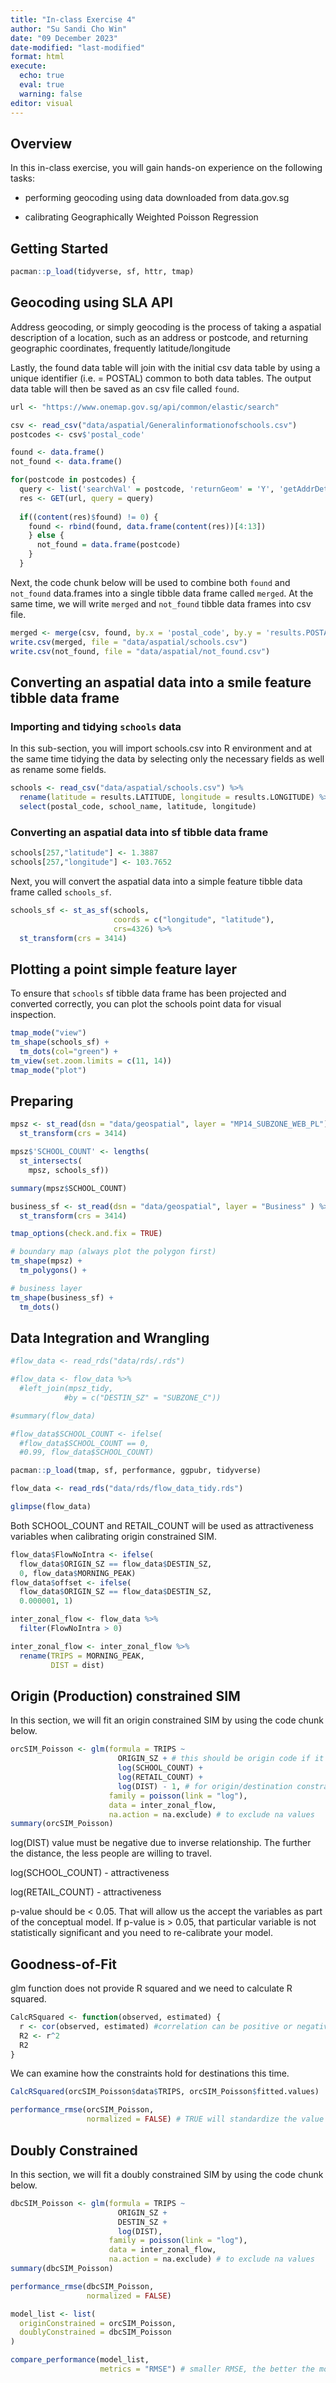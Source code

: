 ```yaml
---
title: "In-class Exercise 4"
author: "Su Sandi Cho Win"
date: "09 December 2023"
date-modified: "last-modified"
format: html
execute:
  echo: true
  eval: true
  warning: false
editor: visual
---
```


## Overview

In this in-class exercise, you will gain hands-on experience on the following tasks:

-   performing geocoding using data downloaded from data.gov.sg

-   calibrating Geographically Weighted Poisson Regression

## Getting Started

```r
pacman::p_load(tidyverse, sf, httr, tmap)
```

## Geocoding using SLA API

Address geocoding, or simply geocoding is the process of taking a aspatial description of a location, such as an address or postcode, and returning geographic coordinates, frequently latitude/longitude

Lastly, the found data table will join with the initial csv data table by using a unique identifier (i.e. = POSTAL) common to both data tables. The output data table will then be saved as an csv file called `found`.

```r
url <- "https://www.onemap.gov.sg/api/common/elastic/search"
```

```r
csv <- read_csv("data/aspatial/Generalinformationofschools.csv")
postcodes <- csv$'postal_code'
```

```r
found <- data.frame()
not_found <- data.frame()
```

```r
for(postcode in postcodes) {
  query <- list('searchVal' = postcode, 'returnGeom' = 'Y', 'getAddrDetails' = 'Y', 'pageNum' = '1')
  res <- GET(url, query = query)
  
  if((content(res)$found) != 0) {
    found <- rbind(found, data.frame(content(res))[4:13])
    } else {
      not_found = data.frame(postcode)
    }
  }
```

Next, the code chunk below will be used to combine both `found` and `not_found` data.frames into a single tibble data frame called `merged`. At the same time, we will write `merged` and `not_found` tibble data frames into csv file.

```r
merged <- merge(csv, found, by.x = 'postal_code', by.y = 'results.POSTAL', all = TRUE)
write.csv(merged, file = "data/aspatial/schools.csv")
write.csv(not_found, file = "data/aspatial/not_found.csv")
```

## Converting an aspatial data into a smile feature tibble data frame

### Importing and tidying `schools` data

In this sub-section, you will import schools.csv into R environment and at the same time tidying the data by selecting only the necessary fields as well as rename some fields.

```r
schools <- read_csv("data/aspatial/schools.csv") %>%
  rename(latitude = results.LATITUDE, longitude = results.LONGITUDE) %>%
  select(postal_code, school_name, latitude, longitude)
```

### Converting an aspatial data into sf tibble data frame

```r
schools[257,"latitude"] <- 1.3887
schools[257,"longitude"] <- 103.7652
```

Next, you will convert the aspatial data into a simple feature tibble data frame called `schools_sf`.

```r
schools_sf <- st_as_sf(schools,
                       coords = c("longitude", "latitude"),
                       crs=4326) %>%
  st_transform(crs = 3414)
```

## Plotting a point simple feature layer

To ensure that `schools` sf tibble data frame has been projected and converted correctly, you can plot the schools point data for visual inspection.

```r
tmap_mode("view")
tm_shape(schools_sf) +
  tm_dots(col="green") +
tm_view(set.zoom.limits = c(11, 14))
tmap_mode("plot")
```

## Preparing

```r
mpsz <- st_read(dsn = "data/geospatial", layer = "MP14_SUBZONE_WEB_PL") %>%
  st_transform(crs = 3414)
```

```r
mpsz$'SCHOOL_COUNT' <- lengths(
  st_intersects(
    mpsz, schools_sf))
```

```r
summary(mpsz$SCHOOL_COUNT)
```

```r
business_sf <- st_read(dsn = "data/geospatial", layer = "Business" ) %>%
  st_transform(crs = 3414)
```

```r
tmap_options(check.and.fix = TRUE)

# boundary map (always plot the polygon first)
tm_shape(mpsz) +
  tm_polygons() +

# business layer
tm_shape(business_sf) +
  tm_dots()
```

## Data Integration and Wrangling

```r
#flow_data <- read_rds("data/rds/.rds")
```

```r
#flow_data <- flow_data %>%
  #left_join(mpsz_tidy,
            #by = c("DESTIN_SZ" = "SUBZONE_C"))
```

```r
#summary(flow_data)
```

```r
#flow_data$SCHOOL_COUNT <- ifelse(
  #flow_data$SCHOOL_COUNT == 0,
  #0.99, flow_data$SCHOOL_COUNT)
```

```r
pacman::p_load(tmap, sf, performance, ggpubr, tidyverse)
```

```r
flow_data <- read_rds("data/rds/flow_data_tidy.rds")
```

```r
glimpse(flow_data)
```

Both SCHOOL_COUNT and RETAIL_COUNT will be used as attractiveness variables when calibrating origin constrained SIM.

```r
flow_data$FlowNoIntra <- ifelse(
  flow_data$ORIGIN_SZ == flow_data$DESTIN_SZ,
  0, flow_data$MORNING_PEAK)
flow_data$offset <- ifelse(
  flow_data$ORIGIN_SZ == flow_data$DESTIN_SZ,
  0.000001, 1)
```

```r
inter_zonal_flow <- flow_data %>%
  filter(FlowNoIntra > 0)
```

```r
inter_zonal_flow <- inter_zonal_flow %>%
  rename(TRIPS = MORNING_PEAK,
         DIST = dist)
```

## Origin (Production) constrained SIM

In this section, we will fit an origin constrained SIM by using the code chunk below.

```r
orcSIM_Poisson <- glm(formula = TRIPS ~
                        ORIGIN_SZ + # this should be origin code if it's origin constrained. if destination constrained, then this should be destination code.
                        log(SCHOOL_COUNT) +
                        log(RETAIL_COUNT) +
                        log(DIST) - 1, # for origin/destination constrained, you already control origin/destination. Therefore, there is no concept applicable for intersect anymore. Hence, log(DIST) - 1 is used to remove the intersect.
                      family = poisson(link = "log"),
                      data = inter_zonal_flow,
                      na.action = na.exclude) # to exclude na values
summary(orcSIM_Poisson)
```

::: callout-note
log(DIST) value must be negative due to inverse relationship. The further the distance, the less people are willing to travel.

log(SCHOOL_COUNT) - attractiveness

log(RETAIL_COUNT) - attractiveness

p-value should be \< 0.05. That will allow us the accept the variables as part of the conceptual model. If p-value is \> 0.05, that particular variable is not statistically significant and you need to re-calibrate your model.
:::

## Goodness-of-Fit

glm function does not provide R squared and we need to calculate R squared.

```r
CalcRSquared <- function(observed, estimated) {
  r <- cor(observed, estimated) #correlation can be positive or negative
  R2 <- r^2
  R2
}
```

We can examine how the constraints hold for destinations this time.

```r
CalcRSquared(orcSIM_Poisson$data$TRIPS, orcSIM_Poisson$fitted.values)
```

```r
performance_rmse(orcSIM_Poisson,
                 normalized = FALSE) # TRUE will standardize the value where mean = 0 and stdev = 1.  FALSE will produce actual value.
```

## Doubly Constrained

In this section, we will fit a doubly constrained SIM by using the code chunk below.

```r
dbcSIM_Poisson <- glm(formula = TRIPS ~
                        ORIGIN_SZ +
                        DESTIN_SZ +
                        log(DIST), 
                      family = poisson(link = "log"),
                      data = inter_zonal_flow,
                      na.action = na.exclude) # to exclude na values
summary(dbcSIM_Poisson)
```

```r
performance_rmse(dbcSIM_Poisson,
                 normalized = FALSE) 
```

```r
model_list <- list(
  originConstrained = orcSIM_Poisson,
  doublyConstrained = dbcSIM_Poisson
)
```

```r
compare_performance(model_list,
                    metrics = "RMSE") # smaller RMSE, the better the model is.
```
